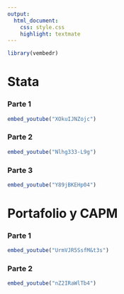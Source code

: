 ```yaml
---
output: 
  html_document:
    css: style.css
    highlight: textmate
---
```


```r
library(vembedr)

```

# Stata 

### Parte 1

```r
embed_youtube("XOkuIJNZojc")
```

### Parte 2

```r
embed_youtube("Nlhg333-L9g")
```


### Parte 3

```r
embed_youtube("Y89jBKEHp04")
```


# Portafolio y CAPM

### Parte 1

```r
embed_youtube("UrmVJR5SsfM&t3s")
```

### Parte 2

```r
embed_youtube("nZ2IRaWlTb4")
```
